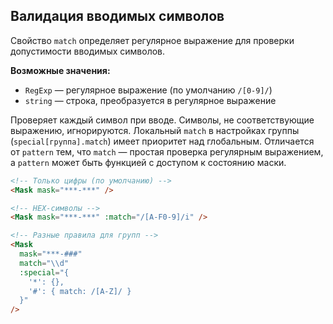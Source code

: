 ## Валидация вводимых символов

Свойство `match` определяет регулярное выражение для проверки допустимости вводимых символов.

**Возможные значения:**

- `RegExp` — регулярное выражение (по умолчанию `/[0-9]/`)
- `string` — строка, преобразуется в регулярное выражение

Проверяет каждый символ при вводе. Символы, не соответствующие выражению, игнорируются. Локальный `match` в настройках группы (`special[группа].match`) имеет приоритет над глобальным. Отличается от `pattern` тем, что `match` — простая проверка регулярным выражением, а `pattern` может быть функцией с доступом к состоянию маски.

```html
<!-- Только цифры (по умолчанию) -->
<Mask mask="***-***" />

<!-- HEX-символы -->
<Mask mask="***-***" :match="/[A-F0-9]/i" />

<!-- Разные правила для групп -->
<Mask
  mask="***-###"
  match="\\d"
  :special="{
    '*': {},
    '#': { match: /[A-Z]/ }
  }"
/>
```
